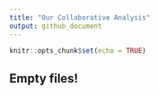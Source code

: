```yaml
---
title: "Our Collaborative Analysis"
output: github_document
---
```


```r
knitr::opts_chunk$set(echo = TRUE)
```

## Empty files! 